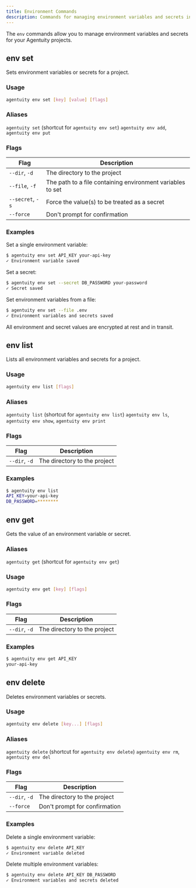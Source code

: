 ```yaml
---
title: Environment Commands
description: Commands for managing environment variables and secrets in Agentuity projects
---
```


The `env` commands allow you to manage environment variables and secrets for your Agentuity projects.

## env set

Sets environment variables or secrets for a project.

### Usage

```bash
agentuity env set [key] [value] [flags]
```

### Aliases

`agentuity set` (shortcut for `agentuity env set`)
`agentuity env add`, `agentuity env put`

### Flags

| Flag | Description |
| ---- | ----------- |
| `--dir`, `-d` | The directory to the project |
| `--file`, `-f` | The path to a file containing environment variables to set |
| `--secret`, `-s` | Force the value(s) to be treated as a secret |
| `--force` | Don't prompt for confirmation |

### Examples

Set a single environment variable:
```bash
$ agentuity env set API_KEY your-api-key
✓ Environment variable saved
```

Set a secret:
```bash
$ agentuity env set --secret DB_PASSWORD your-password
✓ Secret saved
```

Set environment variables from a file:
```bash
$ agentuity env set --file .env
✓ Environment variables and secrets saved
```

<Callout type="info">
All environment and secret values are encrypted at rest and in transit.
</Callout>

## env list

Lists all environment variables and secrets for a project.

### Usage

```bash
agentuity env list [flags]
```

### Aliases

`agentuity list` (shortcut for `agentuity env list`)
`agentuity env ls`, `agentuity env show`, `agentuity env print`

### Flags

| Flag | Description |
| ---- | ----------- |
| `--dir`, `-d` | The directory to the project |

### Examples

```bash
$ agentuity env list
API_KEY=your-api-key
DB_PASSWORD=********
```

## env get

Gets the value of an environment variable or secret.

### Aliases

`agentuity get` (shortcut for `agentuity env get`)

### Usage

```bash
agentuity env get [key] [flags]
```

### Flags

| Flag | Description |
| ---- | ----------- |
| `--dir`, `-d` | The directory to the project |

### Examples

```bash
$ agentuity env get API_KEY
your-api-key
```

## env delete

Deletes environment variables or secrets.

### Usage

```bash
agentuity env delete [key...] [flags]
```

### Aliases

`agentuity delete` (shortcut for `agentuity env delete`)
`agentuity env rm`, `agentuity env del`

### Flags

| Flag | Description |
| ---- | ----------- |
| `--dir`, `-d` | The directory to the project |
| `--force` | Don't prompt for confirmation |

### Examples

Delete a single environment variable:
```bash
$ agentuity env delete API_KEY
✓ Environment variable deleted
```

Delete multiple environment variables:
```bash
$ agentuity env delete API_KEY DB_PASSWORD
✓ Environment variables and secrets deleted
```
